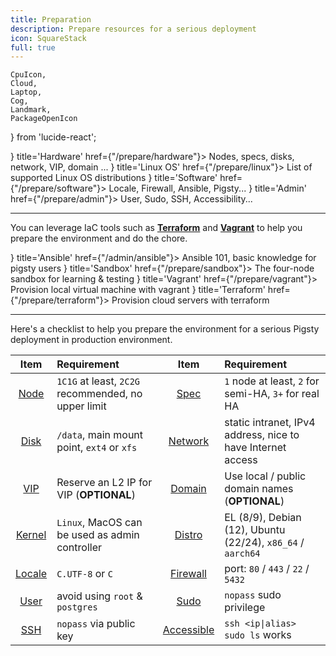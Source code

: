 ```yaml
---
title: Preparation
description: Prepare resources for a serious deployment
icon: SquareStack
full: true
---
```



    CpuIcon,
    Cloud,
    Laptop,
    Cog,
    Landmark,
    PackageOpenIcon
} from 'lucide-react';

<Cards>
    <Card icon={<CpuIcon className="text-indigo-600"/>} title='Hardware' href={"/prepare/hardware"}>
        Nodes, specs, disks, network, VIP, domain ...
    </Card>
    <Card icon={<Cog className="text-rose-500"/>} title='Linux OS' href={"/prepare/linux"}>
        List of supported Linux OS distributions
    </Card>
    <Card icon={<CpuIcon className="text-indigo-600"/>} title='Software' href={"/prepare/software"}>
        Locale, Firewall, Ansible, Pigsty...
    </Card>
    <Card icon={<Landmark className="text-amber-500"/>} title='Admin' href={"/prepare/admin"}>
        User, Sudo, SSH, Accessibility...
    </Card>

</Cards>

--------

You can leverage IaC tools such as [**Terraform**](/prepare/terraform) and [**Vagrant**](/prepare/vagrant) to help you prepare the environment and do the chore.

<Cards>
    <Card icon={<PackageOpenIcon className="text-black"/>} title='Ansible' href={"/admin/ansible"}>
        Ansible 101, basic knowledge for pigsty users
    </Card>
    <Card icon={<PackageOpenIcon className="text-emerald-500"/>} title='Sandbox' href={"/prepare/sandbox"}>
        The four-node sandbox for learning & testing
    </Card>
    <Card icon={<Laptop className="text-violet-500"/>} title='Vagrant' href={"/prepare/vagrant"}>
        Provision local virtual machine with vagrant
    </Card>
    <Card icon={<Cloud className="text-cyan-500"/>} title='Terraform' href={"/prepare/terraform"}>
        Provision cloud servers with terraform
    </Card>
</Cards>

--------

Here's a checklist to help you prepare the environment for a serious Pigsty deployment in production environment.

|               Item                | Requirement                                         |                       Item                       | Requirement                                                 |
|:---------------------------------:|:----------------------------------------------------|:------------------------------------------------:|:------------------------------------------------------------|
|  [Node](/prepare/hardware#node)   | `1C1G` at least, `2C2G` recommended, no upper limit |          [Spec](/prepare/hardware#spec)          | `1` node at least, `2` for semi-HA, `3+` for real HA        |
|  [Disk](/prepare/hardware#disk)   | `/data`, main mount point, `ext4` or `xfs`          |       [Network](/prepare/hardware#network)       | static intranet, IPv4 address, nice to have Internet access |
|   [VIP](/prepare/hardware#vip)    | Reserve an L2 IP for VIP (**OPTIONAL**)             |        [Domain](/prepare/hardware#domain)        | Use local / public domain names (**OPTIONAL**)              |
| [Kernel](/prepare/software#linux) | `Linux`, MacOS can be used as admin controller      |             [Distro](/prepare/linux)             | EL (8/9), Debian (12), Ubuntu (22/24), `x86_64` / `aarch64` |
| [Locale](/prepare/software#linux) | `C.UTF-8` or `C`                                    |      [Firewall](/prepare/software#firewall)      | port: `80` / `443` / `22` / `5432`                          |
|    [User](/prepare/admin#user)    | avoid using `root` & `postgres`                     |      [Sudo](/prepare/admin#sudo-privileges)      | `nopass` sudo privilege                                     |
|     [SSH](/prepare/admin#ssh)     | `nopass` via public key                             | [Accessible](/prepare/admin#check-accessibility) | `ssh <ip\|alias> sudo ls` works                             |


